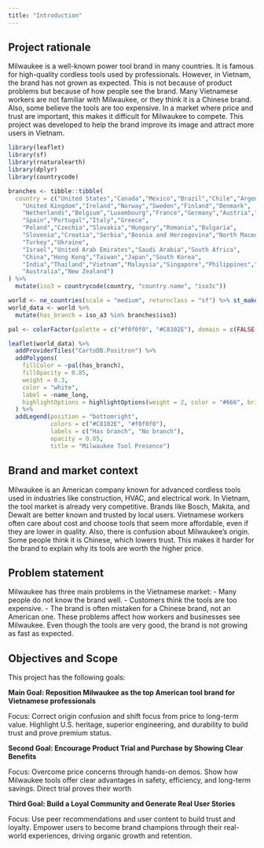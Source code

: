```yaml
---
title: "Introduction"
---
```


## Project rationale

Milwaukee is a well-known power tool brand in many countries. It is famous for high-quality cordless tools used by professionals. However, in Vietnam, the brand has not grown as expected. This is not because of product problems but because of how people see the brand. Many Vietnamese workers are not familiar with Milwaukee, or they think it is a Chinese brand. Also, some believe the tools are too expensive. In a market where price and trust are important, this makes it difficult for Milwaukee to compete. This project was developed to help the brand improve its image and attract more users in Vietnam.

```r

library(leaflet)
library(sf)
library(rnaturalearth)
library(dplyr)
library(countrycode)

branches <- tibble::tibble(
  country = c("United States","Canada","Mexico","Brazil","Chile","Argentina",
    "United Kingdom","Ireland","Norway","Sweden","Finland","Denmark",
    "Netherlands","Belgium","Luxembourg","France","Germany","Austria","Switzerland",
    "Spain","Portugal","Italy","Greece",
    "Poland","Czechia","Slovakia","Hungary","Romania","Bulgaria",
    "Slovenia","Croatia","Serbia","Bosnia and Herzegovina","North Macedonia","Albania",
    "Turkey","Ukraine",
    "Israel","United Arab Emirates","Saudi Arabia","South Africa",
    "China","Hong Kong","Taiwan","Japan","South Korea",
    "India","Thailand","Vietnam","Malaysia","Singapore","Philippines","Indonesia",
    "Australia","New Zealand")
) %>%
  mutate(iso3 = countrycode(country, "country.name", "iso3c"))

world <- ne_countries(scale = "medium", returnclass = "sf") %>% st_make_valid()
world_data <- world %>%
  mutate(has_branch = iso_a3 %in% branches$iso3)

pal <- colorFactor(palette = c("#f0f0f0", "#C8102E"), domain = c(FALSE, TRUE))

leaflet(world_data) %>%
  addProviderTiles("CartoDB.Positron") %>%
  addPolygons(
    fillColor = ~pal(has_branch),
    fillOpacity = 0.85,
    weight = 0.3,
    color = "white",
    label = ~name_long,
    highlightOptions = highlightOptions(weight = 2, color = "#666", bringToFront = TRUE)
  ) %>%
  addLegend(position = "bottomright",
            colors = c("#C8102E", "#f0f0f0"),
            labels = c("Has branch", "No branch"),
            opacity = 0.85,
            title = "Milwaukee Tool Presence")
```
## Brand and market context

Milwaukee is an American company known for advanced cordless tools used in industries like construction, HVAC, and electrical work. In Vietnam, the tool market is already very competitive. Brands like Bosch, Makita, and Dewalt are better known and trusted by local users. Vietnamese workers often care about cost and choose tools that seem more affordable, even if they are lower in quality. Also, there is confusion about Milwaukee’s origin. Some people think it is Chinese, which lowers trust. This makes it harder for the brand to explain why its tools are worth the higher price.

## Problem statement

Milwaukee has three main problems in the Vietnamese market:
- Many people do not know the brand well.
- Customers think the tools are too expensive.
- The brand is often mistaken for a Chinese brand, not an American one.
These problems affect how workers and businesses see Milwaukee. Even though the tools are very good, the brand is not growing as fast as expected.

## Objectives and Scope

This project has the following goals:

<div class="center-text">
<p style="font-weight:bold;">
Main Goal: Reposition Milwaukee as the top American tool brand for Vietnamese professionals
</p>
</div>
Focus: Correct origin confusion and shift focus from price to long-term value. Highlight U.S. heritage, superior engineering, and durability to build trust and prove premium status.

<div class="center-text">
<p style="font-weight:bold;">
Second Goal: Encourage Product Trial and Purchase by Showing Clear Benefits
</p>
</div>
Focus: Overcome price concerns through hands-on demos. Show how Milwaukee tools offer clear advantages in safety, efficiency, and long-term savings. Direct trial proves their worth

<div class="center-text">
<p style="font-weight:bold;">
Third Goal: Build a Loyal Community and Generate Real User Stories
</p>
</div>
Focus: Use peer recommendations and user content to build trust and loyalty. Empower users to become brand champions through their real-world experiences, driving organic growth and retention.

